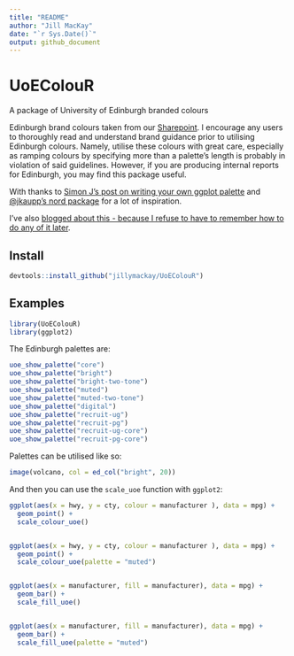 ```yaml
---
title: "README"
author: "Jill MacKay"
date: "`r Sys.Date()`"
output: github_document
---
```



# UoEColouR
A package of University of Edinburgh branded colours



Edinburgh brand colours taken from our [Sharepoint](https://uoe.sharepoint.com/sites/Brand/SitePages/Colours.aspx). I encourage any users to thoroughly read and understand brand guidance prior to utilising Edinburgh colours. Namely, utilise these colours with great care, especially as ramping colours by specifying more than a palette's length is probably in violation of said guidelines. However, if you are producing internal reports for Edinburgh, you may find this package useful. 


With thanks to [Simon J's post on writing your own ggplot palette](https://drsimonj.svbtle.com/creating-corporate-colour-palettes-for-ggplot2) and [@jkaupp's nord package](https://github.com/jkaupp/nord) for a lot of inspiration. 

I've also [blogged about this - because I refuse to have to remember how to do any of it later](https://jillymackay.com/post/ggplot2-palettes-tutorial/).


## Install

```r

devtools::install_github("jillymackay/UoEColouR")

```




## Examples

```r
library(UoEColouR)
library(ggplot2)
```



The Edinburgh palettes are:

```r


uoe_show_palette("core")
uoe_show_palette("bright")
uoe_show_palette("bright-two-tone")
uoe_show_palette("muted")
uoe_show_palette("muted-two-tone")
uoe_show_palette("digital")
uoe_show_palette("recruit-ug")
uoe_show_palette("recruit-pg")
uoe_show_palette("recruit-ug-core")
uoe_show_palette("recruit-pg-core")


```


Palettes can be utilised like so:

```r

image(volcano, col = ed_col("bright", 20))

```



And then you can use the `scale_uoe` function with `ggplot2`:

```r

ggplot(aes(x = hwy, y = cty, colour = manufacturer ), data = mpg) +
  geom_point() +
  scale_colour_uoe()


ggplot(aes(x = hwy, y = cty, colour = manufacturer ), data = mpg) +
  geom_point() +
  scale_colour_uoe(palette = "muted")


ggplot(aes(x = manufacturer, fill = manufacturer), data = mpg) +
  geom_bar() +
  scale_fill_uoe()


ggplot(aes(x = manufacturer, fill = manufacturer), data = mpg) +
  geom_bar() +
  scale_fill_uoe(palette = "muted")


```
